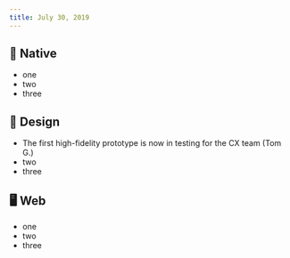 ```yaml
---
title: July 30, 2019
---
```


## 📱 Native

-   one
-   two
-   three

## 🍭 Design

-   The first high-fidelity prototype is now in testing for the CX team (Tom G.)
-   two
-   three

## 🖥 Web

-   one
-   two
-   three

